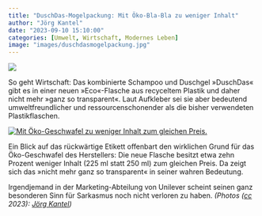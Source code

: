 ```yaml
---
title: "DuschDas-Mogelpackung: Mit Öko-Bla-Bla zu weniger Inhalt"
author: "Jörg Kantel"
date: "2023-09-10 15:10:00"
categories: [Umwelt, Wirtschaft, Modernes Leben]
image: "images/duschdasmogelpackung.jpg"
---
```


[![](images/duschdasmogelpackung-b.jpg)](https://www.flickr.com/photos/schockwellenreiter/53177158984/)

So geht Wirtschaft: Das kombinierte Schampoo und Duschgel »DuschDas« gibt es in einer neuen »Eco«-Flasche aus recyceltem Plastik und daher nicht mehr »ganz so transparent«. Laut Aufkleber sei sie aber bedeutend umweltfreundlicher und ressourcenschonender als die bisher verwendeten Plastikflaschen.

[![Mit Öko-Geschwafel zu weniger Inhalt zum gleichen Preis.](images/duschdasmogelpackung2.jpg)](https://www.flickr.com/photos/schockwellenreiter/53177158414/)

Ein Blick auf das rückwärtige Etikett offenbart den wirklichen Grund für das Öko-Geschwafel des Herstellers: Die neue Flasche besitzt etwa zehn Prozent weniger Inhalt (225 ml statt 250 ml) zum gleichen Preis. Da zeigt sich das »nicht mehr ganz so transparent« in seiner wahren Bedeutung.

Irgendjemand in der Marketing-Abteilung von Unilever scheint seinen ganz besonderen Sinn für Sarkasmus noch nicht verloren zu haben. *(Photos ([cc](http://creativecommons.org/licenses/by-nc-nd/2.0/) 2023): [Jörg Kantel](http://cognitiones.kantel-chaos-team.de/cv.html))*